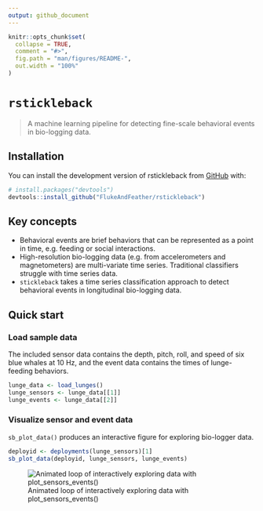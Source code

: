 ```yaml
---
output: github_document
---
```


<!-- README.md is generated from README.Rmd. Please edit that file -->

```r
knitr::opts_chunk$set(
  collapse = TRUE,
  comment = "#>",
  fig.path = "man/figures/README-",
  out.width = "100%"
)
```

# `rstickleback`

<!-- badges: start -->
<!-- badges: end -->

> A machine learning pipeline for detecting fine-scale behavioral events in bio-logging data.

## Installation

You can install the development version of rstickleback from [GitHub](https://github.com/FlukeAndFeather/rstickleback) with:

```r
# install.packages("devtools")
devtools::install_github("FlukeAndFeather/rstickleback")
```

## Key concepts

* Behavioral events are brief behaviors that can be represented as a point in time, e.g. feeding or social interactions.
* High-resolution bio-logging data (e.g. from accelerometers and magnetometers) are multi-variate time series. Traditional classifiers struggle with time series data.
* `stickleback` takes a time series classification approach to detect behavioral events in longitudinal bio-logging data.

## Quick start

### Load sample data

The included sensor data contains the depth, pitch, roll, and speed of six blue whales at 10 Hz, and the event data contains the times of lunge-feeding behaviors.

```r
lunge_data <- load_lunges()
lunge_sensors <- lunge_data[[1]]
lunge_events <- lunge_data[[2]]
```

### Visualize sensor and event data

`sb_plot_data()` produces an interactive figure for exploring bio-logger data.

```r
deployid <- deployments(lunge_sensors)[1]
sb_plot_data(deployid, lunge_sensors, lunge_events)
```

![Animated loop of interactively exploring data with plot_sensors_events()](docs/resources/plot-sensors-events.gif)

